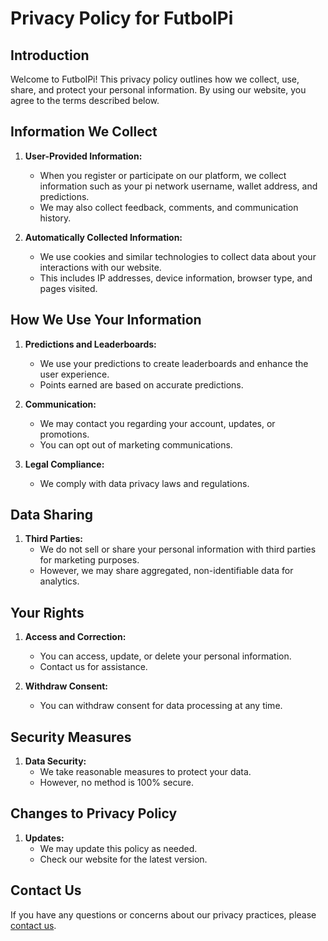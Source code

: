 # Privacy Policy for FutbolPi

## Introduction

Welcome to FutbolPi! This privacy policy outlines how we collect, use, share, and protect your personal information. By using our website, you agree to the terms described below.

## Information We Collect

1. **User-Provided Information:**

   - When you register or participate on our platform, we collect information such as your pi network username, wallet address, and predictions.
   - We may also collect feedback, comments, and communication history.

2. **Automatically Collected Information:**
   - We use cookies and similar technologies to collect data about your interactions with our website.
   - This includes IP addresses, device information, browser type, and pages visited.

## How We Use Your Information

1. **Predictions and Leaderboards:**

   - We use your predictions to create leaderboards and enhance the user experience.
   - Points earned are based on accurate predictions.

2. **Communication:**

   - We may contact you regarding your account, updates, or promotions.
   - You can opt out of marketing communications.

3. **Legal Compliance:**
   - We comply with data privacy laws and regulations.

## Data Sharing

1. **Third Parties:**
   - We do not sell or share your personal information with third parties for marketing purposes.
   - However, we may share aggregated, non-identifiable data for analytics.

## Your Rights

1. **Access and Correction:**

   - You can access, update, or delete your personal information.
   - Contact us for assistance.

2. **Withdraw Consent:**
   - You can withdraw consent for data processing at any time.

## Security Measures

1. **Data Security:**
   - We take reasonable measures to protect your data.
   - However, no method is 100% secure.

## Changes to Privacy Policy

1. **Updates:**
   - We may update this policy as needed.
   - Check our website for the latest version.

## Contact Us

If you have any questions or concerns about our privacy practices, please [contact us](/telegram).
